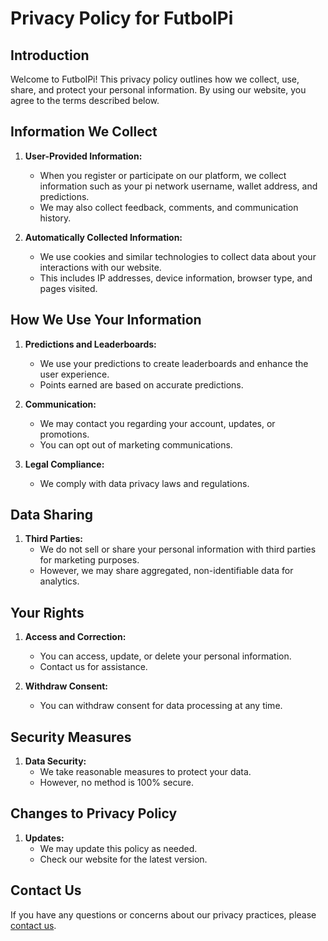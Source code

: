 # Privacy Policy for FutbolPi

## Introduction

Welcome to FutbolPi! This privacy policy outlines how we collect, use, share, and protect your personal information. By using our website, you agree to the terms described below.

## Information We Collect

1. **User-Provided Information:**

   - When you register or participate on our platform, we collect information such as your pi network username, wallet address, and predictions.
   - We may also collect feedback, comments, and communication history.

2. **Automatically Collected Information:**
   - We use cookies and similar technologies to collect data about your interactions with our website.
   - This includes IP addresses, device information, browser type, and pages visited.

## How We Use Your Information

1. **Predictions and Leaderboards:**

   - We use your predictions to create leaderboards and enhance the user experience.
   - Points earned are based on accurate predictions.

2. **Communication:**

   - We may contact you regarding your account, updates, or promotions.
   - You can opt out of marketing communications.

3. **Legal Compliance:**
   - We comply with data privacy laws and regulations.

## Data Sharing

1. **Third Parties:**
   - We do not sell or share your personal information with third parties for marketing purposes.
   - However, we may share aggregated, non-identifiable data for analytics.

## Your Rights

1. **Access and Correction:**

   - You can access, update, or delete your personal information.
   - Contact us for assistance.

2. **Withdraw Consent:**
   - You can withdraw consent for data processing at any time.

## Security Measures

1. **Data Security:**
   - We take reasonable measures to protect your data.
   - However, no method is 100% secure.

## Changes to Privacy Policy

1. **Updates:**
   - We may update this policy as needed.
   - Check our website for the latest version.

## Contact Us

If you have any questions or concerns about our privacy practices, please [contact us](/telegram).
